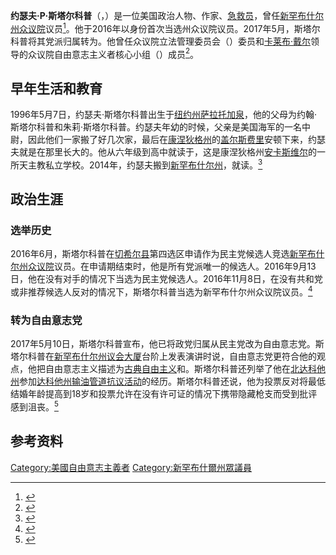 {{Infobox officeholder
| name = 约瑟夫·斯塔尔科普
| native_name = {{lang|en|Joseph Stallcop}}
| honorific-suffix =
| image = Stallcop.jpg
| alt = 约瑟夫·斯塔尔科普
| state_house = 新罕布什尔州
| district =  切希尔县第四
| term_start = 2016年12月7日
| term_end = 2018年8月6日
| predecessor = 
| successor = 大卫·莫里尔
| committees      = 无
| salary          = 100美元/年
| term_start2 = 
| term_end2 =
| predecessor2 = 
| successor2 = 
| birth_date = {{birth date and age|1996|05|07}}
| birth_place = {{USA}}[[纽约州|纽约州]][[萨拉托加泉|萨拉托加泉]]
| death_date =
| death_place =
| nationality = {{USA}}
| spouse = 
| party = {{le|新罕布什尔州自由意志党|Libertarian Party of New Hampshire|自由意志党}}（2017年－）
| otherparty = {{le|新罕布什尔州民主党|New Hampshire Democratic Party|民主党}}（2016－2017年）
| relations =
| children = 
| residence = [[基恩_(新罕布什尔州)|基恩]]
| alma_mater = {{le|基恩州立学院|Keene State College}}
| occupation = 学生
| signature =
| signature_alt =
| website = [http://www.gencourt.state.nh.us/house/members/member.aspx?member=408480 Legislative webpage]
| footnotes =
}}
'''约瑟夫·P·斯塔尔科普'''（{{lang-en|Joseph P. Stallcop}}，{{bd|1996年|5月7日}}）是一位美国政治人物、作家、[[急救员|急救员]]，曾任[[新罕布什尔州众议院|新罕布什尔州众议院]]议员<ref>{{Cite web|url=http://www.gencourt.state.nh.us/house/members/member.aspx?member=408480|title=Joseph Stallcop – New Hampshire House of Representatives|publisher=New Hampshire House of Representatives|accessdate=2021-01-18|archive-date=2020-11-11|archive-url=https://web.archive.org/web/20201111194457/http://www.gencourt.state.nh.us/house/members/member.aspx?member=408480|dead-url=no}}</ref>。他于2016年以{{le|新罕布什尔州民主党|New Hampshire Democratic Party|民主党人}}身份首次当选州众议院议员。2017年5月，斯塔尔科普将其党派归属转为{{le|新罕布什尔州自由意志党|Libertarian Party of New Hampshire|自由意志党}}。他曾任众议院立法管理委员会（{{lang|en|House Legislative Administration Committee}}）委员和[[卡莱布·戴尔|卡莱布·戴尔]]领导的众议院自由意志主义者核心小组（{{lang|en|House Libertarian Caucus}}）成员<ref>{{cite web|url=http://www.sentinelsource.com/news/local/keene-state-representative-leaves-democratic-party/article_669351f4-dba3-5374-9ae6-dea3bca1ae2b.html|title=Keene state representative leaves Democratic party|last=Foley|first=Meghan|date=2017-05-11|work=SentinelSource.com|publisher=The Keene Sentinel|accessdate=2021-01-18|archive-date=2021-05-02|archive-url=https://web.archive.org/web/20210502152811/https://www.sentinelsource.com/news/local/keene-state-representative-leaves-democratic-party/article_669351f4-dba3-5374-9ae6-dea3bca1ae2b.html|dead-url=no}}</ref>。

==早年生活和教育==
1996年5月7日，约瑟夫·斯塔尔科普出生于[[纽约州|纽约州]][[萨拉托加泉|萨拉托加泉]]，他的父母为约翰·斯塔尔科普和朱莉·斯塔尔科普。约瑟夫年幼的时候，父亲是美国海军的一名中尉，因此他们一家搬了好几次家，最后在[[康涅狄格州|康涅狄格州]]的[[盖尔斯费里_(康涅狄格州)|盖尔斯费里]]安顿下来，约瑟夫就是在那里长大的。他从六年级到高中就读于{{le|圣伯纳德学校|Saint Bernard School}}，这是康涅狄格州[[安卡斯维尔_(康涅狄格州)|安卡斯维尔]]的一所天主教私立学校。2014年，约瑟夫搬到[[新罕布什尔州|新罕布什尔州]]，就读{{le|基恩州立学院|Keene State College}}。<ref>{{Cite web |url = https://www.celebsagewiki.com/joseph-stallcop |title = Joseph Stallcop Biography, Age, Height, Wife, Net Worth, Family |language = en |accessdate = 2021-01-22 |archive-date = 2021-09-03 |archive-url = https://web.archive.org/web/20210903160124/https://www.celebsagewiki.com/joseph-stallcop |dead-url = no }}</ref>

==政治生涯==
===选举历史===
2016年6月，斯塔尔科普在[[切希尔县_(新罕布什尔州)|切希尔县]]第四选区申请作为民主党候选人竞选[[新罕布什尔州众议院|新罕布什尔州众议院]]议员。在申请期结束时，他是所有党派唯一的候选人。2016年9月13日，他在没有对手的情况下当选为民主党候选人。2016年11月8日，在没有共和党或非推荐候选人反对的情况下，斯塔尔科普当选为新罕布什尔州众议院议员。<ref>{{cite web|url=https://www.nytimes.com/elections/results/new-hampshire-state-house-cheshire-district-4|title=Election Results – NH House Cheshire 4|publisher=The New York Times|date=2017-08-01|accessdate=2021-01-18|archive-date=2018-01-08|archive-url=https://web.archive.org/web/20180108120516/https://www.nytimes.com/elections/results/new-hampshire-state-house-cheshire-district-4|dead-url=no}}</ref>

===转为自由意志党===
2017年5月10日，斯塔尔科普宣布，他已将政党归属从民主党改为自由意志党。斯塔尔科普在[[新罕布什尔州议会大厦|新罕布什尔州议会大厦]]台阶上发表演讲时说，自由意志党更符合他的观点，他把自由意志主义描述为[[古典自由主义|古典自由主义]]和{{le|公民自由意志主义|Civil libertarianism}}。斯塔尔科普还列举了他在[[北达科他州|北达科他州]]参加[[2016年北达科他州反对输油管道事件|达科他州输油管道抗议活动]]的经历。斯塔尔科普还说，他为投票反对将最低结婚年龄提高到18岁和投票允许在没有许可证的情况下携带隐藏枪支而受到批评感到沮丧。<ref>{{cite web|url=http://www.sentinelsource.com/news/local/keene-state-representative-leaves-democratic-party/article_669351f4-dba3-5374-9ae6-dea3bca1ae2b.html|title=Keene state representative leaves Democratic Party|author=Meghan Foley|newspaper=Keene Sentinel|date=2017-05-11|accessdate=2021-01-18|archive-date=2021-05-02|archive-url=https://web.archive.org/web/20210502152811/https://www.sentinelsource.com/news/local/keene-state-representative-leaves-democratic-party/article_669351f4-dba3-5374-9ae6-dea3bca1ae2b.html|dead-url=no}}</ref>

==参考资料==
{{reflist}}

[[Category:美國自由意志主義者|Category:美國自由意志主義者]]
[[Category:新罕布什爾州眾議員|Category:新罕布什爾州眾議員]]